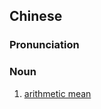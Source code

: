 {{also|算术平均值}}
==Chinese==
{{zh-forms|s=算术平均值|type=23}}

===Pronunciation===
{{zh-pron
|m=suànshù píngjūnzhí
|c=syun3 seot6 ping4 gwan1 zik6
|cat=n
}}

===Noun===
{{zh-noun}}

# [[arithmetic mean]]

{{zh-cat|Statistics}}